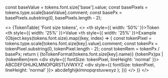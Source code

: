 const baseValue = tokens.font.size['base'].value;
const basePixels = tokens.type.scale[baseValue].comment;
const basePx = basePixels.substring(0, basePixels.length - 2);

<>
  {TokenTable(
    'Font size tokens',
    <>
      <thead>
        <tr>
          <th style={{ width: '50%' }}>Token</th>
          <th style={{ width: '25%' }}>Value</th>
          <th style={{ width: '25%' }}>Example</th>
        </tr>
      </thead>
      <tbody>
        {Object.keys(tokens.font.size).map((key, index) => {
          const tokenPixel = tokens.type.scale[tokens.font.size[key].value].comment;
          const tokenPx = tokenPixel.substring(0, tokenPixel.length - 2);
          const tokenRem = tokenPx / basePx;
          return (
            <tr key={index}>
              <td>{toTokenFormat(tokens.font.size[key].name)}</td>
              <td>
                {tokenPx}px | {tokenRem}rem
              </td>
              <td>
                <div style={{ fontSize: tokenPixel, lineHeight: 'normal' }}>
                  ABCDEFGHIJKLMNOPQRSTUVWXYZ
                </div>
                <div style={{ fontSize: tokenPixel, lineHeight: 'normal' }}>
                  abcdefghijklmnopqrstuvwxyz
                </div>
              </td>
            </tr>
          );
        })}
      </tbody>
    </>
  )}
</>
